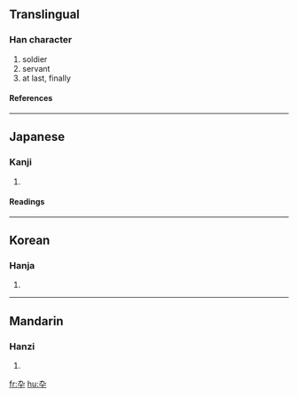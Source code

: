 {{see|卒}}

==Translingual==
===Han character===
{{Han char|rad=十|as=02|sn=4|four=|canj=大弓十 (KNJ)}}
# soldier
# servant
# at last, finally
====References====
{{Han ref|kx=0156.020|dkj=02701|dj=0353.030|hdz=10059.040|uh=5346|ud=21318}}
----
==Japanese==
===Kanji===
{{ja-kanji|grade=|rs=十02}}
# {{defn|Japanese}} 
====Readings====
{{ja-readings|on=[[そつ]] (sotsu)|kun=[[にわか]] (niwaka), [[おわる]] (owaru), [[ついに]] (tsuini)}}
----
==Korean==
===Hanja===
{{ko-hanja|hangeul=졸|rv=jol|mr=chol}}
# {{defn|Korean}}
----
==Mandarin==
===Hanzi===
{{cmn-hanzi|pin=[[zú]] (zu2)|wg=tsu<sup>2</sup>}}
# {{defn|Mandarin}}

[[fr:卆]]
[[hu:卆]]